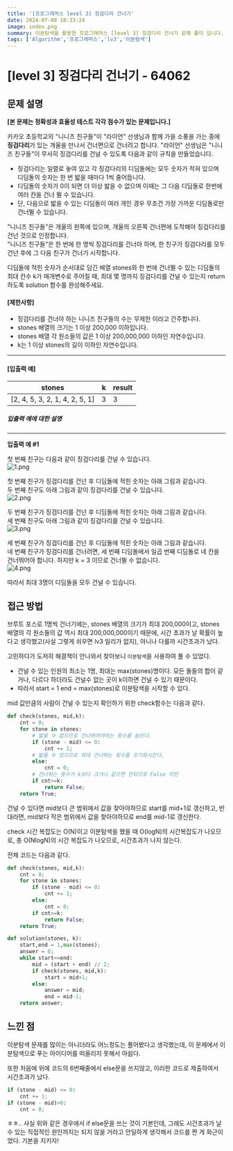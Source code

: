 ```yaml
---
title: '[프로그래머스 level 3] 징검다리 건너기'
date: 2024-07-08 18:33:24
image: index.png
summary: 이분탐색을 활용한 프로그래머스 [level 3] 징검다리 건너기 문제 풀이 입니다.
tags: ['Algorithm','프로그래머스','lv3','이분탐색']
---
```

# [level 3] 징검다리 건너기 - 64062

## 문제 설명

[](https://github.com/phnml1/CodingTest/blob/master/%ED%94%84%EB%A1%9C%EA%B7%B8%EB%9E%98%EB%A8%B8%EC%8A%A4/3/64062.%E2%80%85%EC%A7%95%EA%B2%80%EB%8B%A4%EB%A6%AC%E2%80%85%EA%B1%B4%EB%84%88%EA%B8%B0/README.md#%EB%AC%B8%EC%A0%9C-%EC%84%A4%EB%AA%85)

**[본 문제는 정확성과 효율성 테스트 각각 점수가 있는 문제입니다.]**

카카오 초등학교의 "니니즈 친구들"이 "라이언" 선생님과 함께 가을 소풍을 가는 중에  **징검다리**가 있는 개울을 만나서 건너편으로 건너려고 합니다. "라이언" 선생님은 "니니즈 친구들"이 무사히 징검다리를 건널 수 있도록 다음과 같이 규칙을 만들었습니다.

-   징검다리는 일렬로 놓여 있고 각 징검다리의 디딤돌에는 모두 숫자가 적혀 있으며 디딤돌의 숫자는 한 번 밟을 때마다 1씩 줄어듭니다.
-   디딤돌의 숫자가 0이 되면 더 이상 밟을 수 없으며 이때는 그 다음 디딤돌로 한번에 여러 칸을 건너 뛸 수 있습니다.
-   단, 다음으로 밟을 수 있는 디딤돌이 여러 개인 경우 무조건 가장 가까운 디딤돌로만 건너뛸 수 있습니다.

"니니즈 친구들"은 개울의 왼쪽에 있으며, 개울의 오른쪽 건너편에 도착해야 징검다리를 건넌 것으로 인정합니다.  
"니니즈 친구들"은 한 번에 한 명씩 징검다리를 건너야 하며, 한 친구가 징검다리를 모두 건넌 후에 그 다음 친구가 건너기 시작합니다.

디딤돌에 적힌 숫자가 순서대로 담긴 배열 stones와 한 번에 건너뛸 수 있는 디딤돌의 최대 칸수 k가 매개변수로 주어질 때, 최대 몇 명까지 징검다리를 건널 수 있는지 return 하도록 solution 함수를 완성해주세요.

#### [제한사항]

[](https://github.com/phnml1/CodingTest/blob/master/%ED%94%84%EB%A1%9C%EA%B7%B8%EB%9E%98%EB%A8%B8%EC%8A%A4/3/64062.%E2%80%85%EC%A7%95%EA%B2%80%EB%8B%A4%EB%A6%AC%E2%80%85%EA%B1%B4%EB%84%88%EA%B8%B0/README.md#%EC%A0%9C%ED%95%9C%EC%82%AC%ED%95%AD)

-   징검다리를 건너야 하는 니니즈 친구들의 수는 무제한 이라고 간주합니다.
-   stones 배열의 크기는 1 이상 200,000 이하입니다.
-   stones 배열 각 원소들의 값은 1 이상 200,000,000 이하인 자연수입니다.
-   k는 1 이상 stones의 길이 이하인 자연수입니다.

----------

#### [입출력 예]


<table class="table">
        <thead><tr>
<th>stones</th>
<th>k</th>
<th>result</th>
</tr>
</thead>
        <tbody><tr>
<td>[2, 4, 5, 3, 2, 1, 4, 2, 5, 1]</td>
<td>3</td>
<td>3</td>
</tr>
</tbody>
      </table>

##### **입출력 예에 대한 설명**

[](https://github.com/phnml1/CodingTest/blob/master/%ED%94%84%EB%A1%9C%EA%B7%B8%EB%9E%98%EB%A8%B8%EC%8A%A4/3/64062.%E2%80%85%EC%A7%95%EA%B2%80%EB%8B%A4%EB%A6%AC%E2%80%85%EA%B1%B4%EB%84%88%EA%B8%B0/README.md#%EC%9E%85%EC%B6%9C%EB%A0%A5-%EC%98%88%EC%97%90-%EB%8C%80%ED%95%9C-%EC%84%A4%EB%AA%85)

----------

**입출력 예 #1**

첫 번째 친구는 다음과 같이 징검다리를 건널 수 있습니다.  
![1.png](1.png)

첫 번째 친구가 징검다리를 건넌 후 디딤돌에 적힌 숫자는 아래 그림과 같습니다.  
두 번째 친구도 아래 그림과 같이 징검다리를 건널 수 있습니다.  
![2.png](2.png)

두 번째 친구가 징검다리를 건넌 후 디딤돌에 적힌 숫자는 아래 그림과 같습니다.  
세 번째 친구도 아래 그림과 같이 징검다리를 건널 수 있습니다.  
![3.png](3.png)

세 번째 친구가 징검다리를 건넌 후 디딤돌에 적힌 숫자는 아래 그림과 같습니다.  
네 번째 친구가 징검다리를 건너려면, 세 번째 디딤돌에서 일곱 번째 디딤돌로 네 칸을 건너뛰어야 합니다. 하지만 k = 3 이므로 건너뛸 수 없습니다.  
![4.png](4.png)

따라서 최대 3명이 디딤돌을 모두 건널 수 있습니다.

## 접근 방법
브루트 포스로 1명씩 건너기에는, stones 배열의 크기가 최대 200,000이고,  stones 배열의 각 원소들의 값 역시 최대 200,000,000이기 때문에, 시간 초과가 날 확률이 높다고 생각했고(사실 그렇게 쉬우면 lv3 일리가 없지), 아니나 다를까 시간초과가 났다. 

고민하다가 도저히 해결책이 안나와서 찾아보니 `이분탐색`을 사용하여 풀 수 있었다.

- 건널 수 있는 인원의 최소는 1명, 최대는 max(stones)명이다. 모든 돌들의 합이 같거나, 다르다 하더라도 건널수 없는 곳이 k이하면 건널 수 있기 때문이다.  
- 따라서 start = 1 end = max(stones)로 이분탐색을 시작할 수 있다.

mid 값만큼의 사람이 건널 수 있는지 확인하기 위한 check함수는 다음과 같다.
```python
def check(stones, mid,k):
    cnt = 0;
    for stone in stones:
	    # 밟을 수 없으므로 건너뛰어야하는 횟수를 늘린다.
        if (stone - mid) <= 0:
            cnt += 1;
        # 밟을 수 있으므로 최대 건너뛰는 횟수를 초기화시킨다.
        else:
            cnt = 0;
        # 건너뛰는 횟수가 k보다 크거나 같으면 안되므로 False 리턴 
        if cnt>=k:
            return False;
    return True;
```
건널 수 있다면 mid보다 큰 범위에서 값을 찾아야하므로 start를 mid+1로 갱신하고, 반대라면, mid보다 작은 범위에서 값을 찾아야하므로 end를 mid-1로 갱신한다.
 
check 시간 복잡도는 O(N)이고 이분탐색을 했을 때 O(logN)의 시간복잡도가 나오므로,  총 O(NlogN)의 시간 복잡도가 나오므로, 시간초과가 나지 않는다.

전체 코드는 다음과 같다.
```python
def check(stones, mid,k):
    cnt = 0;
    for stone in stones:
        if (stone - mid) <= 0:
            cnt += 1;
        else:
            cnt = 0;
        if cnt>=k:
            return False;
    return True;

def solution(stones, k):
    start,end = 1,max(stones);
    answer = 0;
    while start<=end:
        mid = (start + end) // 2;
        if check(stones, mid,k):
            start = mid+1;
        else:
            answer = mid;
            end = mid-1;    
    return answer;
```

## 느낀 점
이분탐색 문제를 많이는 아니더라도 어느정도는 풀어봤다고 생각했는데, 이 문제에서 이분탐색으로 푸는 아이디어를 떠올리지 못해서 아쉽다. 

또한 처음에 위에 코드의 6번째줄에서 else문을 쓰지않고, 이러한 코드로 제출하여서 시간초과가 났다.
```python
if (stone - mid) <= 0:
	cnt += 1;
if (stone - mid)>0:
	cnt = 0;
```
ㅎㅎ.. 사실 위와 같은 경우에서 if else문을 쓰는 것이 기본인데, 그래도 시간초과가 날 수 있는 직접적인 원인까지는 되지 않을 거라고 안일하게 생각해서 코드를 짠 게 화근이었다. 기본을 지키자!